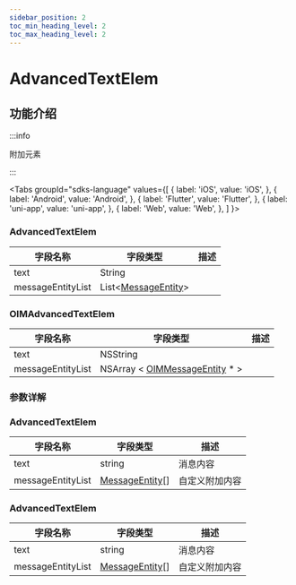 ```yaml
---
sidebar_position: 2
toc_min_heading_level: 2
toc_max_heading_level: 2
---
```


# AdvancedTextElem

## 功能介绍

:::info

附加元素

:::

<Tabs
groupId="sdks-language"
values={[
{ label: 'iOS', value: 'iOS', },
{ label: 'Android', value: 'Android', },
{ label: 'Flutter', value: 'Flutter', },
{ label: 'uni-app', value: 'uni-app', },
{ label: 'Web', value: 'Web', },
]
}>

<TabItem value="Flutter">

### AdvancedTextElem

| 字段名称          | 字段类型                                                         | 描述 |
| ----------------- | ---------------------------------------------------------------- | ---- |
| text              | String                                                           |      |
| messageEntityList | List<[MessageEntity](docs/sdks/class/message/messageEntity.mdx)> |      |

</TabItem>

<TabItem value="iOS">

### OIMAdvancedTextElem

| 字段名称          | 字段类型                                                                     | 描述 |
| ----------------- | ---------------------------------------------------------------------------- | ---- |
| text              | NSString                                                                     |      |
| messageEntityList | NSArray < [OIMMessageEntity](docs/sdks/class/message/messageEntity.mdx) \* > |      |

</TabItem>

<TabItem value="Android">

### 参数详解

</TabItem>

<TabItem value="Web">

### AdvancedTextElem

| 字段名称          | 字段类型                                                     | 描述           |
| ----------------- | ------------------------------------------------------------ | -------------- |
| text              | string                                                       | 消息内容       |
| messageEntityList | [MessageEntity](docs/sdks/class/message/messageEntity.mdx)[] | 自定义附加内容 |

</TabItem>

<TabItem value="uni-app">

### AdvancedTextElem

| 字段名称          | 字段类型                                                     | 描述           |
| ----------------- | ------------------------------------------------------------ | -------------- |
| text              | string                                                       | 消息内容       |
| messageEntityList | [MessageEntity](docs/sdks/class/message/messageEntity.mdx)[] | 自定义附加内容 |

</TabItem>

</Tabs>

